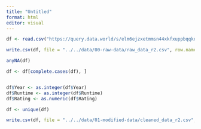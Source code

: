 ```yaml
---
title: "Untitled"
format: html
editor: visual
---
```


```r
df <- read.csv("https://query.data.world/s/elm6ejzxetmmsn44xkfxuppbqqkqjz?dws=00000", header=TRUE, stringsAsFactors=FALSE);
```

```r
write.csv(df, file = "../../data/00-raw-data/raw_data_r2.csv", row.names = FALSE)
```

```r

anyNA(df)

df <- df[complete.cases(df), ]


df$Year <- as.integer(df$Year)
df$Runtime <- as.integer(df$Runtime)
df$Rating <- as.numeric(df$Rating)

df <- unique(df)


```

```r
write.csv(df, file = "../../data/01-modified-data/cleaned_data_r2.csv", row.names = FALSE)
```
